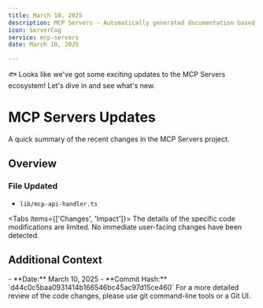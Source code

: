 ```yaml
---
title: March 10, 2025
description: MCP Servers - Automatically generated documentation based on Git activity.
icon: ServerCog
service: mcp-servers
date: March 10, 2025

---
```


🐟 Looks like we've got some exciting updates to the MCP Servers ecosystem! Let's dive in and see what's new.

# MCP Servers Updates

<Callout type="info">
  A quick summary of the recent changes in the MCP Servers project.
</Callout>

## Overview

### File Updated
- `lib/mcp-api-handler.ts`

<Tabs items={['Changes', 'Impact']}>
  <Tab value="Changes">
    <Callout type="warn">
      The details of the specific code modifications are limited.
    </Callout>
  </Tab>
  <Tab value="Impact">
    No immediate user-facing changes have been detected.
  </Tab>
</Tabs>

## Additional Context

<Accordions>
  <Accordion title="Commit Details" value="commit-info">
    - **Date:** March 10, 2025
    - **Commit Hash:** `d44c0c5baa0931414b166546bc45ac97d15ce460`
  </Accordion>
</Accordions>

<Callout type="info">
  For a more detailed review of the code changes, please use git command-line tools or a Git UI.
</Callout>
